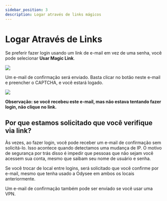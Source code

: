 ---
sidebar_position: 3
description: Logar através de links mágicos
---

# Logar Através de Links

Se preferir fazer login usando um link de e-mail em vez de uma senha, você pode selecionar **Usar Magic Link**.

![](https://i.imgur.com/sxATuIE.png)

Um e-mail de confirmação será enviado. Basta clicar no botão neste e-mail e preencher o CAPTCHA, e você estará logado.

![](https://i.imgur.com/MttvyYb.png)

**Observação: se você recebeu este e-mail, mas não estava tentando fazer login, não clique no link.**

## Por que estamos solicitado que você verifique via link?

Às vezes, ao fazer login, você pode receber um e-mail de confirmação sem solicitá-lo. Isso acontece quando detectamos uma mudança de IP. O motivo de segurança por trás disso é impedir que pessoas que não sejam você acessem sua conta, mesmo que saibam seu nome de usuário e senha.

Se você trocar de local entre logins, será solicitado que você confirme por e-mail, mesmo que tenha usado a Odysee em ambos os locais anteriormente.

Um e-mail de confirmação também pode ser enviado se você usar uma VPN.

